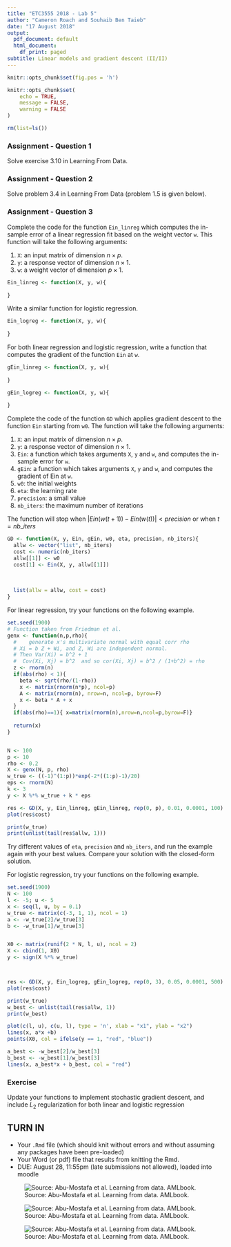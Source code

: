 ```yaml
---
title: "ETC3555 2018 - Lab 5"
author: "Cameron Roach and Souhaib Ben Taieb"
date: "17 August 2018"
output:
  pdf_document: default
  html_document:
    df_print: paged
subtitle: Linear models and gradient descent (II/II)
---
```


```r
knitr::opts_chunk$set(fig.pos = 'h')
```

```r
knitr::opts_chunk$set(
	echo = TRUE,
	message = FALSE,
	warning = FALSE
)

rm(list=ls())
```

### Assignment - Question 1

Solve exercise 3.10 in Learning From Data.

### Assignment - Question 2

Solve problem 3.4 in Learning From Data (problem 1.5 is given below). 

### Assignment - Question 3

Complete the code for the function `Ein_linreg` which computes the in-sample error of a linear regression fit based on the weight vector `w`. This function will take the following arguments:

1. `X`: an input matrix of dimension $n \times p$.
2. `y`: a response vector of dimension $n \times 1$.
3. `w`: a weight vector of dimension $p \times 1$.


```r
Ein_linreg <- function(X, y, w){
  
}
```

Write a similar function for logistic regression.

```r
Ein_logreg <- function(X, y, w){
  
}
```

For both linear regression and logistic regression, write a function that computes the gradient of the function `Ein` at `w`.


```r
gEin_linreg <- function(X, y, w){
  
}
```

```r
gEin_logreg <- function(X, y, w){
  
}
```

Complete the code of the function `GD` which applies gradient descent to the function `Ein` starting from `w0`. The function will take the following arguments:

1. `X`: an input matrix of dimension $n \times p$.
2. `y`: a response vector of dimension $n \times 1$.
3. `Ein`: a function which takes arguments `X`, `y` and `w`, and computes the in-sample error for `w`.
4. `gEin`: a function which takes arguments `X`, `y` and `w`, and computes the gradient of Ein at `w`.
5. `w0`: the initial weights
6. `eta`: the learning rate
7. `precision`: a small value 
8. `nb_iters`: the maximum number of iterations

The function will stop when $|Ein(w(t + 1)) - Ein(w(t))| < precision$ or when $t = nb\_iters$


```r
GD <- function(X, y, Ein, gEin, w0, eta, precision, nb_iters){
  allw <- vector("list", nb_iters) 
  cost <- numeric(nb_iters)
  allw[[1]] <- w0
  cost[1] <- Ein(X, y, allw[[1]])
  
  
  
  list(allw = allw, cost = cost)
}
```

For linear regression, try your functions on the following example. 

```r
set.seed(1900)
# Function taken from Friedman et al.
genx <- function(n,p,rho){
  #    generate x's multivariate normal with equal corr rho
  # Xi = b Z + Wi, and Z, Wi are independent normal.
  # Then Var(Xi) = b^2 + 1
  #  Cov(Xi, Xj) = b^2  and so cor(Xi, Xj) = b^2 / (1+b^2) = rho
  z <- rnorm(n)
  if(abs(rho) < 1){
    beta <- sqrt(rho/(1-rho))
    x <- matrix(rnorm(n*p), ncol=p)
    A <- matrix(rnorm(n), nrow=n, ncol=p, byrow=F)
    x <- beta * A + x
  }
  if(abs(rho)==1){ x=matrix(rnorm(n),nrow=n,ncol=p,byrow=F)}
  
  return(x)
}


N <- 100
p <- 10
rho <- 0.2
X <- genx(N, p, rho)
w_true <- ((-1)^(1:p))*exp(-2*((1:p)-1)/20)
eps <- rnorm(N)
k <- 3
y <- X %*% w_true + k * eps

res <- GD(X, y, Ein_linreg, gEin_linreg, rep(0, p), 0.01, 0.0001, 100)
plot(res$cost)

print(w_true)
print(unlist(tail(res$allw, 1)))
```

Try different values of `eta`, `precision` and `nb_iters`, and run the example again with your best values. Compare your solution with the closed-form solution.

For logistic regression, try your functions on the following example.

```r
set.seed(1900)
N <- 100
l <- -5; u <- 5
x <- seq(l, u, by = 0.1)
w_true <- matrix(c(-3, 1, 1), ncol = 1)
a <- -w_true[2]/w_true[3]
b <- -w_true[1]/w_true[3]


X0 <- matrix(runif(2 * N, l, u), ncol = 2)
X <- cbind(1, X0)
y <- sign(X %*% w_true)



res <- GD(X, y, Ein_logreg, gEin_logreg, rep(0, 3), 0.05, 0.0001, 500)
plot(res$cost)

print(w_true)
w_best <- unlist(tail(res$allw, 1))
print(w_best)

plot(c(l, u), c(u, l), type = 'n', xlab = "x1", ylab = "x2")
lines(x, a*x +b)
points(X0, col = ifelse(y == 1, "red", "blue"))

a_best <- -w_best[2]/w_best[3]
b_best <- -w_best[1]/w_best[3]
lines(x, a_best*x + b_best, col = "red")

```

### Exercise

Update your functions to implement stochastic gradient descent, and include $L_2$ regularization for both linear and logistic regression

## TURN IN 

- Your `.Rmd` file (which should knit without errors and without assuming any packages have been pre-loaded)
- Your Word (or pdf) file that results from knitting the Rmd.
- DUE: August 28, 11:55pm (late submissions not allowed), loaded into moodle

\newpage

![Source: Abu-Mostafa et al. Learning from data. AMLbook.](./ex310.jpg)

![Source: Abu-Mostafa et al. Learning from data. AMLbook.](./prob34.jpg)

![Source: Abu-Mostafa et al. Learning from data. AMLbook.](./prob15.jpg)
